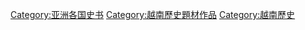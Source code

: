 {{Catnav|頁面分類|各種主題的頁面分類|按國家分類|各國歷史|越南历史}}
{{Catnav|頁面分類|历史|歷史學|史书}}
{{Catnav|頁面分類|历史|各國歷史|越南历史}}
{{Catnav|頁面分類|历史|各區域的歷史|亚洲历史|越南历史}}
{{Catnav|頁面分類|人类社会|社会科学|社会科学著作|史书}}
{{Catnav|頁面分類|人文學科|歷史學|史书}}

[[Category:亚洲各国史书|Category:亚洲各国史书]]
[[Category:越南歷史題材作品|Category:越南歷史題材作品]]
[[Category:越南歷史|Category:越南歷史]]